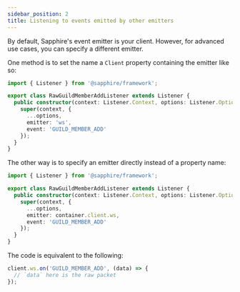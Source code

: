 ```yaml
---
sidebar_position: 2
title: Listening to events emitted by other emitters
---
```


By default, Sapphire's event emitter is your client. However, for advanced use cases, you can specify a different
emitter.

One method is to set the name a `Client` property containing the emitter like so:

```typescript ts2esm2cjs|{7-8}|{7-8}
import { Listener } from '@sapphire/framework';

export class RawGuildMemberAddListener extends Listener {
  public constructor(context: Listener.Context, options: Listener.Options) {
    super(context, {
      ...options,
      emitter: 'ws',
      event: 'GUILD_MEMBER_ADD'
    });
  }
}
```

The other way is to specify an emitter directly instead of a property name:

```typescript ts2esm2cjs|{7-8}|{7-8}
import { Listener } from '@sapphire/framework';

export class RawGuildMemberAddListener extends Listener {
  public constructor(context: Listener.Context, options: Listener.Options) {
    super(context, {
      ...options,
      emitter: container.client.ws,
      event: 'GUILD_MEMBER_ADD'
    });
  }
}
```

The code is equivalent to the following:

```typescript ts2esm2cjs
client.ws.on('GUILD_MEMBER_ADD', (data) => {
  // `data` here is the raw packet
});
```
